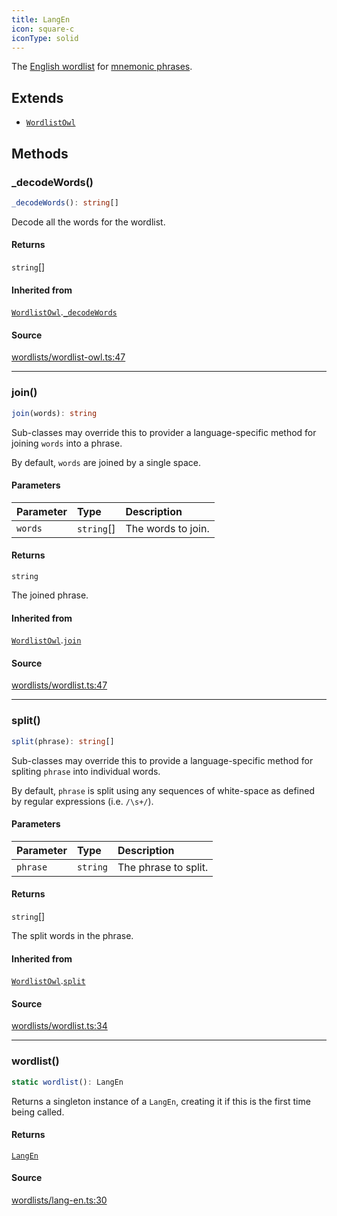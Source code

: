 ```yaml
---
title: LangEn
icon: square-c
iconType: solid
---
```


The [English wordlist](https://github.com/bitcoin/bips/blob/master/bip-0039/english.txt) for [mnemonic
phrases](https://en.bitcoin.it/wiki/BIP_0039).

## Extends

- [`WordlistOwl`](/sdk/content/classes/WordlistOwl)

## Methods

### \_decodeWords()

```ts
_decodeWords(): string[]
```

Decode all the words for the wordlist.

#### Returns

`string`[]

#### Inherited from

[`WordlistOwl`](/sdk/content/classes/WordlistOwl).[`_decodeWords`](/sdk/content/classes/WordlistOwl#_decodewords)

#### Source

[wordlists/wordlist-owl.ts:47](https://github.com/dominant-strategies/quais.js/blob/ec36c527e0c48b8636096bd53c4af25f72470629/src/wordlists/wordlist-owl.ts#L47)

***

### join()

```ts
join(words): string
```

Sub-classes may override this to provider a language-specific method for joining `words` into a phrase.

By default, `words` are joined by a single space.

#### Parameters

| Parameter | Type | Description |
| :------ | :------ | :------ |
| `words` | `string`[] | The words to join. |

#### Returns

`string`

The joined phrase.

#### Inherited from

[`WordlistOwl`](/sdk/content/classes/WordlistOwl).[`join`](/sdk/content/classes/WordlistOwl#join)

#### Source

[wordlists/wordlist.ts:47](https://github.com/dominant-strategies/quais.js/blob/ec36c527e0c48b8636096bd53c4af25f72470629/src/wordlists/wordlist.ts#L47)

***

### split()

```ts
split(phrase): string[]
```

Sub-classes may override this to provide a language-specific method for spliting `phrase` into individual words.

By default, `phrase` is split using any sequences of white-space as defined by regular expressions (i.e.
`/\s+/`).

#### Parameters

| Parameter | Type | Description |
| :------ | :------ | :------ |
| `phrase` | `string` | The phrase to split. |

#### Returns

`string`[]

The split words in the phrase.

#### Inherited from

[`WordlistOwl`](/sdk/content/classes/WordlistOwl).[`split`](/sdk/content/classes/WordlistOwl#split)

#### Source

[wordlists/wordlist.ts:34](https://github.com/dominant-strategies/quais.js/blob/ec36c527e0c48b8636096bd53c4af25f72470629/src/wordlists/wordlist.ts#L34)

***

### wordlist()

```ts
static wordlist(): LangEn
```

Returns a singleton instance of a `LangEn`, creating it if this is the first time being called.

#### Returns

[`LangEn`](/sdk/content/classes/LangEn)

#### Source

[wordlists/lang-en.ts:30](https://github.com/dominant-strategies/quais.js/blob/ec36c527e0c48b8636096bd53c4af25f72470629/src/wordlists/lang-en.ts#L30)
